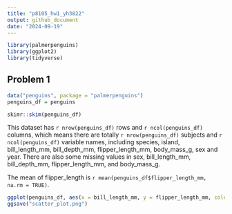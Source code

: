 ```yaml
---
title: "p8105_hw1_yh3822"
output: github_document
date: "2024-09-19"
---
```


```r
library(palmerpenguins)
library(ggplot2)
library(tidyverse)
```


## Problem 1


```r
data("penguins", package = "palmerpenguins")
penguins_df = penguins
```

```r
skimr::skim(penguins_df)
```



This dataset has `r nrow(penguins_df)` rows and `r ncol(penguins_df)` columns, which means there are totally `r nrow(penguins_df)` subjects and `r ncol(penguins_df)` variable names, including species, island, bill_length_mm, bill_depth_mm, flipper_length_mm, body_mass_g, sex and year. There are also some missing values in sex, bill_length_mm, bill_depth_mm, flipper_length_mm, and body_mass_g.

The mean of flipper_length is `r mean(penguins_df$flipper_length_mm, na.rm = TRUE)`.


```r
ggplot(penguins_df, aes(x = bill_length_mm, y = flipper_length_mm, color = species)) + geom_point()
ggsave("scatter_plot.png")
```



